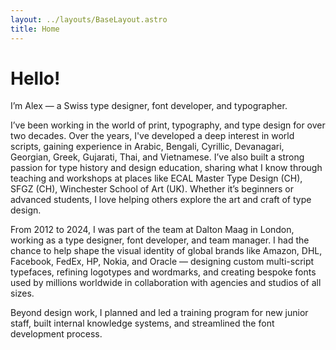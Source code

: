 ```yaml
---
layout: ../layouts/BaseLayout.astro
title: Home
---
```


# Hello!

I’m Alex — a Swiss type designer, font developer, and typographer.

I’ve been working in the world of print, typography, and type design for over two decades.
Over the years, I've developed a deep interest in world scripts, gaining experience in Arabic, Bengali, Cyrillic, Devanagari, Georgian, Greek, Gujarati, Thai, and Vietnamese.
I’ve also built a strong passion for type history and design education, sharing what I know through teaching and workshops at places like ECAL Master Type Design (CH), SFGZ (CH), Winchester School of Art (UK).
Whether it’s beginners or advanced students, I love helping others explore the art and craft of type design.

From 2012 to 2024, I was part of the team at Dalton Maag in London, working as a type designer, font developer, and team manager. I had the chance to help shape the visual identity of global brands like Amazon, DHL, Facebook, FedEx, HP, Nokia, and Oracle — designing custom multi-script typefaces, refining logotypes and wordmarks, and creating bespoke fonts used by millions worldwide in collaboration with agencies and studios of all sizes.

Beyond design work, I planned and led a training program for new junior staff, built internal knowledge systems, and streamlined the font development process. 
